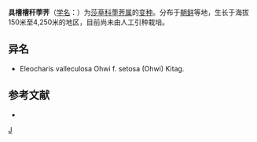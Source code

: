 {{Infraspeciesbox
| genus = Heleocharis
| species = valleculosa
| species_link = 具槽稈荸荠
| varietas = form.
| authority = 
}}

'''具槽槽秆荸荠'''（[[学名|学名]]：{{lang|la|''Heleocharis valleculosa'' var. ''form.''}}）为[[莎草科|莎草科]][[荸荠属|荸荠属]]的[[变种|变种]]。分布于[[朝鲜|朝鲜]]等地，生长于海拔150米至4,250米的地区，目前尚未由人工引种栽培。

== 异名 ==
* Eleocharis valleculosa Ohwi f. setosa (Ohwi) Kitag.

== 参考文献 ==
<div class="references-small">
* {{cite web| url =http://www.bioinfo.cn/db05/KmzwSpecies.php?action=view&id=6159| title =具槽槽秆荸荠| work =《中国高等植物数据库全库》| publisher =中国科学院微生物研究所| author =昆明植物研究所| accessdate =2009-02-24| deadurl =yes| archiveurl =https://web.archive.org/web/20160305012906/http://www.bioinfo.cn/db05/KmzwSpecies.php?action=view&id=6159| archivedate =2016-03-05}}
</div>
{{taxonbar}}
[[Category:荸荠属|J]]


{{植物小作品}}
